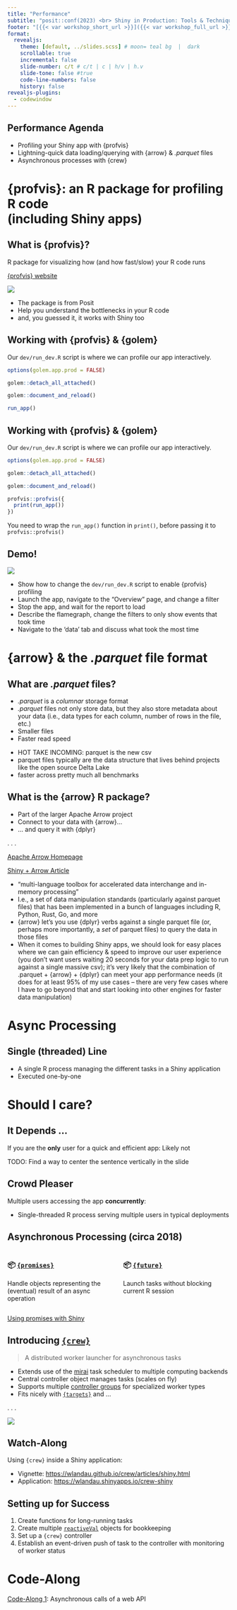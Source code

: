 ```yaml
---
title: "Performance"
subtitle: "posit::conf(2023) <br> Shiny in Production: Tools & Techniques"
footer: "[{{< var workshop_short_url >}}]({{< var workshop_full_url >}})"
format:
  revealjs:
    theme: [default, ../slides.scss] # moon= teal bg  |  dark
    scrollable: true
    incremental: false
    slide-number: c/t # c/t | c | h/v | h.v
    slide-tone: false #true
    code-line-numbers: false
    history: false
revealjs-plugins:
  - codewindow
---
```


## Performance Agenda

* Profiling your Shiny app with {profvis}
* Lightning-quick data loading/querying with {arrow} & *.parquet* files
* Asynchronous processes with {crew}

# {profvis}: an R package for profiling R code <br>(including Shiny apps)

## What is {profvis}?

R package for visualizing how (and how fast/slow) your R code runs

[{profvis} website](https://rstudio.github.io/profvis/index.html)

![](assets/img/example_profvis_report.png)

::: {.notes}
* The package is from Posit
* Help you understand the bottlenecks in your R code
* and, you guessed it, it works with Shiny too
:::

## Working with {profvis} & {golem} {auto-animate=true}

Our `dev/run_dev.R` script is where we can profile our app interactively.

```.r
options(golem.app.prod = FALSE)

golem::detach_all_attached()

golem::document_and_reload()

run_app()
```
## Working with {profvis} & {golem} {auto-animate=true}

Our `dev/run_dev.R` script is where we can profile our app interactively.

```.r
options(golem.app.prod = FALSE)

golem::detach_all_attached()

golem::document_and_reload()

profvis::profvis({
  print(run_app())
})
```

::: {.notes}
You need to wrap the `run_app()` function in `print()`, before passing it to `profvis::profvis()`
:::

## Demo!

![](assets/img/myspace_meme.png)

::: {.notes}
- Show how to change the `dev/run_dev.R` script to enable {profvis} profiling
- Launch the app, navigate to the "Overview" page, and change a filter
- Stop the app, and wait for the report to load
- Describe the flamegraph, change the filters to only show events that took time
- Navigate to the 'data' tab and discuss what took the most time
:::

# {arrow} & the *.parquet* file format

## What are *.parquet* files?

* *.parquet* is a *columnar* storage format
* *.parquet* files not only store data, but they also store metadata about your data (i.e., data types for each column, number of rows in the file, etc.)
* Smaller files
* Faster read speed

::: {.notes}
- HOT TAKE INCOMING: parquet is the new csv
- parquet files typically are the data structure that lives behind projects like the open source Delta Lake
- faster across pretty much all benchmarks
:::

## What is the {arrow} R package?

* Part of the larger Apache Arrow project
* Connect to your data with {arrow}...
* ... and query it with {dplyr}

. . .

[Apache Arrow Homepage](https://arrow.apache.org/)

[Shiny + Arrow Article](https://posit.co/blog/shiny-and-arrow/)

::: {.notes}
- "multi-language toolbox for accelerated data interchange and in-memory processing"
- I.e., a set of data manipulation standards (particularly against parquet files) that has been implemented in a bunch of languages including R, Python, Rust, Go, and more
- {arrow} let's you use {dplyr} verbs against a single parquet file (or, perhaps more importantly, a *set* of parquet files) to query the data in those files
- When it comes to building Shiny apps, we should look for easy places where we can gain efficiency & speed to improve our user experience (you don't want users waiting 20 seconds for your data prep logic to run against a single massive csv); it's very likely that the combination of .parquet + {arrow} + {dplyr} can meet your app performance needs (it does for at least 95% of my use cases -- there are very few cases where I have to go beyond that and start looking into other engines for faster data manipulation)
:::

# Async Processing

## Single (threaded) Line {background-image="assets/img/lego_line_pay.jpg" background-size="cover"}

* A single R process managing the different tasks in a Shiny application
* Executed one-by-one

# Should I care?

## It Depends ...

If you are the __only__ user for a quick and efficient app: Likely not

::: {.notes}
TODO: Find a way to center the sentence vertically in the slide
:::

## Crowd Pleaser

Multiple users accessing the app __concurrently__: 

* Single-threaded R process serving multiple users in typical deployments

## Asynchronous Processing (circa 2018)

:::: {.columns}

::: {.column width="50%"}

### 📦 [`{promises}`](https://rstudio.github.io/promises/index.html)

Handle objects representing the (eventual) result of an async operation

:::

::: {.column width="50%"}

### 📦 [`{future}`](https://future.futureverse.org/)

Launch tasks without blocking current R session

:::

::::

::: footer
[Using promises with Shiny](https://rstudio.github.io/promises/articles/promises_06_shiny.html)
:::

## Introducing [`{crew}`](https://wlandau.github.io/crew/)

> A distributed worker launcher for asynchronous tasks

* Extends use of the [mirai](https://github.com/shikokuchuo/mirai) task scheduler to multiple computing backends
* Central controller object manages tasks (scales on fly)
* Supports multiple [controller groups](https://wlandau.github.io/crew/articles/controller_groups.html) for specialized worker types
* Fits nicely with [`{targets}`](https://docs.ropensci.org/targets/) and ...

. . .

![](assets/img/shiny.png){.absolute top=0 left=200}

## Watch-Along {background-color="#17395c"}

Using `{crew}` inside a Shiny application:

* Vignette: <https://wlandau.github.io/crew/articles/shiny.html>
* Application: <https://wlandau.shinyapps.io/crew-shiny>

## Setting up for Success

1. Create functions for long-running tasks
1. Create multiple [`reactiveVal`](https://shiny.posit.co/r/reference/shiny/latest/reactiveval) objects for bookkeeping
1. Set up a `{crew}` controller 
1. Establish an event-driven push of task to the controller with monitoring of worker status

# Code-Along {background-color="#17395c"}

[Code-Along 1](codealong-1.html){target="_blank"}: Asynchronous calls of a web API